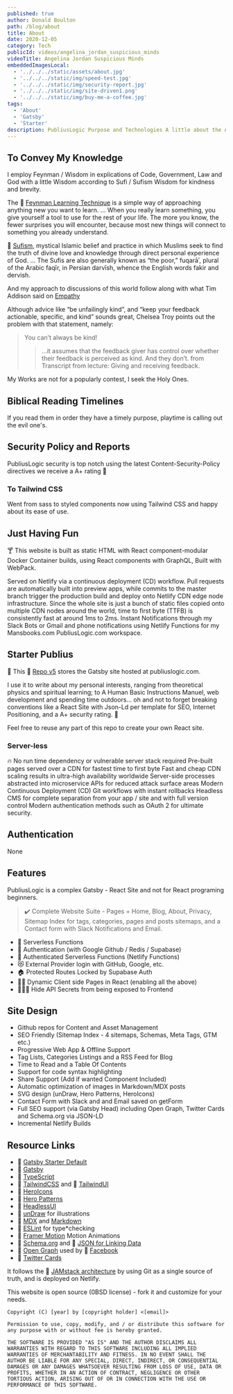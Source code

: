 ```yaml
---
published: true
author: Donald Boulton
path: /blog/about
title: About
date: 2020-12-05
category: Tech
publicId: videos/angelina_jordan_suspicious_minds
videoTitle: Angelina Jordan Suspicious Minds
embeddedImagesLocal:
  - '../../../static/assets/about.jpg'
  - '../../../static/img/speed-test.jpg'
  - '../../../static/img/security-report.jpg'
  - '../../../static/img/site-driven1.png'
  - '../../../static/img/buy-me-a-coffee.jpg'
tags:
  - 'About'
  - 'Gatsby'
  - 'Starter'
description: PubliusLogic Purpose and Technologies A little about the Author and some Internet programming tidbits
---
```



<GatsbyImage
  alt="about"
  imgclass="block object-cover object-center w-full h-full rounded-lg"
  image={getImage(props.localImages[0])}
/>

## To Convey My Knowledge

I employ <HoverMenu title="Feynman">Feynman / Wisdom</HoverMenu> in explications of Code, Government, Law and God with a little Wisdom according to <HoverMenu title="Sufi">Sufi / Sufism Wisdom</HoverMenu> for kindness and brevity.

The 🔗 [Feynman Learning Technique](https://fs.blog/feynman-learning-technique/) is a simple way of approaching anything new you want to learn. ... When you really learn something, you give yourself a tool to use for the rest of your life. The more you know, the fewer surprises you will encounter, because most new things will connect to something you already understand.

🔗 [Sufism](https://www.theosophical.org/publications/quest-magazine/42-publications/quest-magazine/3894-sufi-practice), mystical Islamic belief and practice in which Muslims seek to find the truth of divine love and knowledge through direct personal experience of God. ... The Sufis are also generally known as “the poor,” fuqarāʾ, plural of the Arabic faqīr, in Persian darvīsh, whence the English words fakir and dervish.

And my approach to discussions of this world follow along with what Tim Addison said on [Empathy](https://tjaddison.com/blog/2021/12/dont-mistake-their-kindness-for-empathy/)

Although advice like “be unfailingly kind”, and “keep your feedback actionable, specific, and kind” sounds great, Chelsea Troy points out the problem with that statement, namely:

<Section>

> You can’t always be kind!
>
> > …it assumes that the feedback giver has control over whether their feedback is perceived as kind. And they don’t. from Transcript from lecture: Giving and receiving feedback.

My Works are not for a popularly contest, I seek the Holy Ones.

</Section>

## Biblical Reading Timelines

<Section>

If you read them in order they have a timely purpose, <Popper tooltipText="Something you do not need!">playtime</Popper> is calling out the evil one's.

</Section>

<Table />

## Security Policy and Reports

<Section>

PubliusLogic security is top notch using the latest Content-Security-Policy directives we receive a A+ rating 💯

</Section>

<Section>

<ImageColWrapperPage>

<GatsbyImage
  alt="Content Security Policy"
  imgclass="object-cover object-center w-full h-full rounded-lg"
  image={getImage(props.localImages[1])}
/>

</ImageColWrapperPage>

</Section>

<Section>

<ImageColWrapperPage>

<GatsbyImage
  alt="Headers test Content-Security-Policy"
  imgclass="object-cover object-center w-full h-full rounded-lg"
  image={getImage(props.localImages[2])}
/>

</ImageColWrapperPage>

</Section>

### To Tailwind CSS

<Section>

Went from sass to styled components now using Tailwind CSS and happy about its ease of use.

</Section>

## Just Having Fun

<Section>

🍸 This website is built as static HTML with React component-modular Docker Container builds, using React components
with GraphQL, Built with WebPack.

</Section>

<Section>

<ImageColWrapperPage>

<GatsbyImage
  alt="Site Structure"
  imgclass="block object-cover object-center w-full h-full rounded-lg"
  image={getImage(props.localImages[3])}
/>

</ImageColWrapperPage>

</Section>

<Section>

Served on Netlify via a continuous deployment (CD) workflow. Pull requests are automatically built into preview apps,
while commits to the master branch trigger the production build and deploy onto Netlify CDN edge node infrastructure.
Since the whole site is just a bunch of static files copied onto multiple CDN nodes around the world, time to first
byte (TTFB) is consistently fast at around 1ms to 2ms. Instant Notifications through my Slack Bots or Gmail and phone
notifications using Netlify Functions for my Mansbooks.com PubliusLogic.com workspace.

</Section>

## Starter Publius

🚀 This 🔗 [Repo v5](https://github.com/donaldboulton/publiuslogic.com-netlify/) stores the Gatsby site hosted at publiuslogic.com.

I use it to write about my personal interests, ranging from theoretical physics and spiritual learning; to A Human Basic Instructions Manuel, web development and spending time outdoors... oh and not to forget breaking conventions like a React Site with Json-Ld per template for SEO, Internet Positioning, and a A+ security rating. 💯

<Section>

Feel free to reuse any part of this repo to create your own React site.

</Section>

### Server-less

<Section>

🔥 No run time dependency or vulnerable server stack required Pre-built pages served over a CDN for fastest time to
first byte Fast and cheap CDN scaling results in ultra-high availability worldwide Server-side processes abstracted
into microservice APIs for reduced attack surface areas Modern Continuous Deployment (CD) Git workflows with instant
rollbacks Headless CMS for complete separation from your app / site and with full version control Modern authentication
methods such as OAuth 2 for ultimate security.

</Section>

## Authentication

None

## Features

<SingleAccordion label='Site Features'>

PubliusLogic is a complex Gatsby - React Site and not for React programing beginners.

> ✔️ Complete Website Suite - Pages = Home, Blog, About, Privacy, Sitemap Index for tags, categories, pages and posts sitemaps, and a Contact form with Slack Notifications and Email.

- 🚋 Serverless Functions
- 🔏 Authentication (with Google Github / Redis / Supabase)
- 🔐 Authenticated Serverless Functions (Netlify Functions)
- 😻 External Provider login with GitHub, Google, etc.
- 🏠 Protected Routes Locked by Supabase Auth
- 👋🏼 Dynamic Client side Pages in React (enabling all the above)
- 🕵🏼‍♂️ Hide API Secrets from being exposed to Frontend

</SingleAccordion>

## Site Design

<SingleAccordion label='Site Design'>

- Github repos for Content and Asset Management
- SEO Friendly (Sitemap Index - 4 sitemaps, Schemas, Meta Tags, GTM etc.)
- Progressive Web App & Offline Support
- Tag Lists, Categories Listings and a RSS Feed for Blog
- Time to Read and a Table Of Contents
- Support for code syntax highlighting
- Share Support (Add if wanted Component Included)
- Automatic optimization of images in Markdown/MDX posts
- SVG design (unDraw, Hero Patterns, HeroIcons)
- Contact Form with Slack and and Email saved on getForm
- Full SEO support (via Gatsby Head) including Open Graph, Twitter Cards and Schema.org via JSON-LD
- Incremental Netlify Builds

</SingleAccordion>

## Resource Links

<SingleAccordion label='Site Resources'>

- 🔗 [Gatsby Starter Default](https://github.com/gatsbyjs/gatsby-starter-default)
- 🔗 [Gatsby](https://gatsbyjs.org)
- 🔗 [TypeScript](https://www.typescriptlang.org/)
- 🔗 [TailwindCSS](https://tailwindcss.com) and 🔗 [TailwindUI](https://tailwindui.com)
- 🔗 [HeroIcons](https://heroicons.com/)
- 🔗 [Hero Patterns](https://heropatterns.com/)
- 🔗 [HeadlessUI](https://headlessui.dev/)
- 🔗 [unDraw](https://undraw.co/) for illustrations
- 🔗 [MDX](https://mdxjs.com/) and [Markdown](https://www.markdownguide.org/)
- 🔗 [ESLint](https://eslint.org) for type\*checking
- 🔗 [Framer Motion](https://www.framer.com/motion/) Motion Animations
- 🔗 [Schema.org](https://schema.org/) and 🔗 [JSON for Linking Data](https://json-ld.org/)
- 🔗 [Open Graph](https://ogp.me/) used by 🔗 [Facebook](https://developers.facebook.com/docs/sharing/webmasters/#markup)
- 🔗 [Twitter Cards](https://developer.twitter.com/en/docs/twitter-for-websites/cards/overview/abouts-cards)

</SingleAccordion>

It follows the 🔗 [JAMstack architecture](https://jamstack.org) by using Git as a single source of truth, and is deployed
on Netlify.

<FindOutMore />

<Section>This website is open source (0BSD license) - fork it and customize for your needs.</Section>

<Section>

```git:title=OBSD-License {1,3,5}
Copyright (C) [year] by [copyright holder] <[email]>

Permission to use, copy, modify, and / or distribute this software for any purpose with or without fee is hereby granted.

THE SOFTWARE IS PROVIDED "AS IS" AND THE AUTHOR DISCLAIMS ALL WARRANTIES WITH REGARD TO THIS SOFTWARE INCLUDING ALL IMPLIED WARRANTIES OF MERCHANTABILITY AND FITNESS. IN NO EVENT SHALL THE AUTHOR BE LIABLE FOR ANY SPECIAL, DIRECT, INDIRECT, OR CONSEQUENTIAL DAMAGES OR ANY DAMAGES WHATSOEVER RESULTING FROM LOSS OF USE, DATA OR PROFITS, WHETHER IN AN ACTION OF CONTRACT, NEGLIGENCE OR OTHER TORTIOUS ACTION, ARISING OUT OF OR IN CONNECTION WITH THE USE OR PERFORMANCE OF THIS SOFTWARE.
```

</Section>

<ImageColWrapperPage>

<GatsbyImage
  alt="Buy Me A Coffee"
  imgclass="object-cover w-full h-full object-center rounded-lg"
  image={getImage(props.localImages[4])}
/>

</ImageColWrapperPage>

<Cta />

<WavyHr className="mb-1 mt-1 text-wine-300" />
